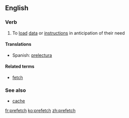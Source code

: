==English==

===Verb===
{{en-verb|prefetches|prefetching|prefetched}}

# {{computing}} To [[load]] [[data]] or [[instruction]]s in anticipation of their need

====Translations====
{{trans-top|(computing) To load data or instructions in anticipation of their need}}
* Spanish: [[prelectura]]
{{trans-mid}}
{{trans-bottom}}

====Related terms====
* [[fetch]]

===See also===
* [[cache]]

[[fr:prefetch]]
[[ko:prefetch]]
[[zh:prefetch]]